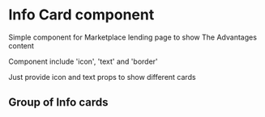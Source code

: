 
<Meta title="Components/Interface/InfoCard/Overview" />

<style>{`

`}</style>

# Info Card component

Simple component for Marketplace lending page to show The Advantages content

Component include 'icon', 'text' and 'border'

Just provide icon and text props to show different cards

<Story id="components-interface-infocard--default" />

## Group of Info cards

<Story id="components-interface-infocard--group" />
